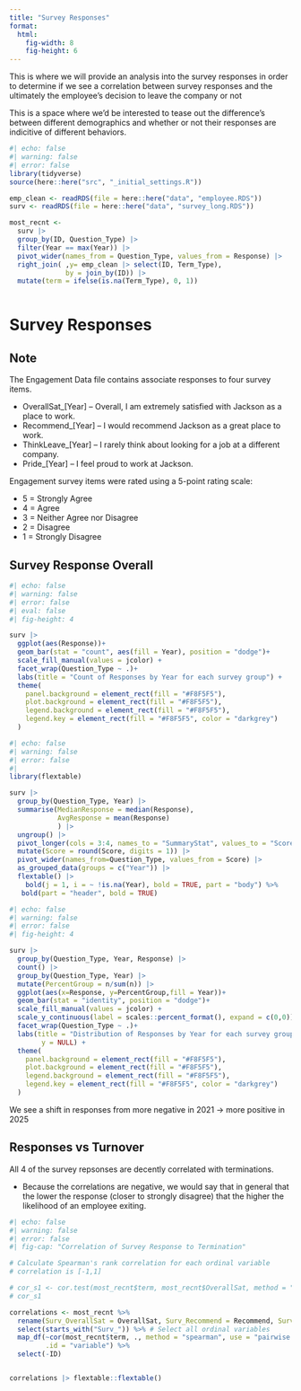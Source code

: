 ```yaml
---
title: "Survey Responses"
format:
  html:
    fig-width: 8
    fig-height: 6
---
```


This is where we will provide an analysis into the survey responses in order to determine if we see a correlation between survey responses and the ultimately the employee's decision to leave the company or not


This is a space where we'd be interested to tease out the difference's between different demographics and whether or not their responses are indicitive of different behaviors.

```r
#| echo: false
#| warning: false
#| error: false
library(tidyverse)
source(here::here("src", "_initial_settings.R"))

emp_clean <- readRDS(file = here::here("data", "employee.RDS"))
surv <- readRDS(file = here::here("data", "survey_long.RDS"))

most_recnt <- 
  surv |> 
  group_by(ID, Question_Type) |> 
  filter(Year == max(Year)) |> 
  pivot_wider(names_from = Question_Type, values_from = Response) |> 
  right_join( ,y= emp_clean |> select(ID, Term_Type),
              by = join_by(ID)) |> 
  mutate(term = ifelse(is.na(Term_Type), 0, 1))



```

# Survey Responses

## Note
The Engagement Data file contains associate responses to four survey items.

* OverallSat_[Year] – Overall, I am extremely satisfied with Jackson as a place to work.
* Recommend_[Year] – I would recommend Jackson as a great place to work.
* ThinkLeave_[Year] – I rarely think about looking for a job at a different company.
* Pride_[Year] – I feel proud to work at Jackson.

Engagement survey items were rated using a 5-point rating scale:

* 5 = Strongly Agree
* 4 = Agree
* 3 = Neither Agree nor Disagree
* 2 = Disagree
* 1 = Strongly Disagree

## Survey Response Overall

```r
#| echo: false
#| warning: false
#| error: false
#| eval: false
#| fig-height: 4

surv |> 
  ggplot(aes(Response))+
  geom_bar(stat = "count", aes(fill = Year), position = "dodge")+
  scale_fill_manual(values = jcolor) +
  facet_wrap(Question_Type ~ .)+
  labs(title = "Count of Responses by Year for each survey group") + 
  theme(
    panel.background = element_rect(fill = "#F8F5F5"),
    plot.background = element_rect(fill = "#F8F5F5"),
    legend.background = element_rect(fill = "#F8F5F5"),
    legend.key = element_rect(fill = "#F8F5F5", color = "darkgrey")
  )

```

```r
#| echo: false
#| warning: false
#| error: false
#| 
library(flextable)

surv |> 
  group_by(Question_Type, Year) |> 
  summarise(MedianResponse = median(Response),
            AvgResponse = mean(Response)
            ) |> 
  ungroup() |> 
  pivot_longer(cols = 3:4, names_to = "SummaryStat", values_to = "Score") |> 
  mutate(Score = round(Score, digits = 1)) |> 
  pivot_wider(names_from=Question_Type, values_from = Score) |> 
  as_grouped_data(groups = c("Year")) |> 
  flextable() |> 
    bold(j = 1, i = ~ !is.na(Year), bold = TRUE, part = "body") %>%
   bold(part = "header", bold = TRUE)

```

```r
#| echo: false
#| warning: false
#| error: false
#| fig-height: 4

surv |> 
  group_by(Question_Type, Year, Response) |> 
  count() |> 
  group_by(Question_Type, Year) |> 
  mutate(PercentGroup = n/sum(n)) |> 
  ggplot(aes(x=Response, y=PercentGroup,fill = Year))+
  geom_bar(stat = "identity", position = "dodge")+
  scale_fill_manual(values = jcolor) +
  scale_y_continuous(label = scales::percent_format(), expand = c(0,0)) +
  facet_wrap(Question_Type ~ .)+
  labs(title = "Distribution of Responses by Year for each survey group",
        y = NULL) + 
  theme(
    panel.background = element_rect(fill = "#F8F5F5"),
    plot.background = element_rect(fill = "#F8F5F5"),
    legend.background = element_rect(fill = "#F8F5F5"),
    legend.key = element_rect(fill = "#F8F5F5", color = "darkgrey")
  )

```

We see a shift in responses from more negative in 2021 -> more positive in 2025

## Responses vs Turnover 

All 4 of the survey repsonses are decently correlated with terminations.

* Because the correlations are negative, we would say that in general that the lower the response (closer to strongly disagree) that the higher the likelihood of an employee exiting. 

```r
#| echo: false
#| warning: false
#| error: false
#| fig-cap: "Correlation of Survey Response to Termination"

# Calculate Spearman's rank correlation for each ordinal variable
# correlation is [-1,1]

# cor_s1 <- cor.test(most_recnt$term, most_recnt$OverallSat, method = "spearman")$estimate
# cor_s1

correlations <- most_recnt %>%
  rename(Surv_OverallSat = OverallSat, Surv_Recommend = Recommend, Surv_ThinkLeave = ThinkLeave, Surv_Pride = Pride) |> 
  select(starts_with("Surv_")) %>% # Select all ordinal variables
  map_df(~cor(most_recnt$term, ., method = "spearman", use = "pairwise.complete.obs"), 
         .id = "variable") %>%
  select(-ID)


correlations |> flextable::flextable()
```

